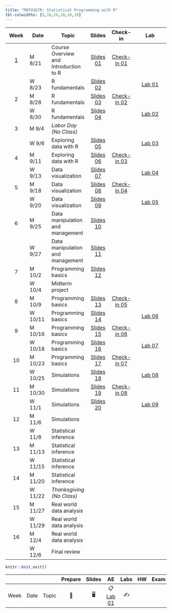 ```yaml
---
title: "MATH167R: Statistical Programming with R"
tbl-colwidths: [5,10,20,10,10,10]
---
```


::: column-screen-inset-right
|          Week           | Date    | Topic                                 |                                   Slides                                    |                              Check-in                               |                                                               Lab                                                               |
|:---------:|-----------|-----------|:---------:|:---------:|:-----------------:|
| [1](/weeks/week-1.html) | M 8/21  | Course Overview and Introduction to R |          [Slides 01](slides/01_overview.html){.label .label-green}          | [Check-in 01](checkins/01_first-checkin.html){.label .label-purple} |                                                                                                                                 |
|                         | W 8/23  | R fundamentals                        |      [Slides 02](slides/02_objects-classes.html){.label .label-green}       |                                                                     | [Lab 01](https://raw.githubusercontent.com/math167R-f23/math167R-f23.github.io/main/labs/01_first-R-lab.Rmd){.label .label-red} |
|            2            | M 8/28  | R fundamentals                        | [Slides 03](slides/03_functions-vectors-matrices.html){.label .label-green} |    [Check-in 02](checkins/02_checkin.html){.label .label-purple}    |                                                                                                                                 |
|                         | W 8/30  | R fundamentals                        |     [Slides 04](slides/04_lists-data-frames.html){.label .label-green}      |                                                                     |     [Lab 02](https://raw.githubusercontent.com/math167R-f23/math167R-f23.github.io/main/labs/02_lab.Rmd){.label .label-red}     |
|            3            | M 9/4   | *Labor Day (No Class)*                |                                                                             |                                                                     |                                                                                                                                 |
|                         | W 9/6   | Exploring data with R                 |       [Slides 05](slides/05_exploring-data.html){.label .label-green}       |                                                                     |     [Lab 03](https://raw.githubusercontent.com/math167R-f23/math167R-f23.github.io/main/labs/03_lab.Rmd){.label .label-red}     |
|            4            | M 9/11  | Exploring data with R                 |       [Slides 06](slides/06_factors-groups.html){.label .label-green}       |    [Check-in 03](checkins/03_checkin.html){.label .label-purple}    |                                                                                                                                 |
|                         | W 9/13  | Data visualization                    |      [Slides 07](slides/07_visualizing-data.html){.label .label-green}      |                                                                     |                                          [Lab 04](labs/04_lab.html){.label .label-red}                                          |
|            5            | M 9/18  | Data visualization                    |   [Slides 08](slides/08_advanced-visualization.html){.label .label-green}   |    [Check-in 04](checkins/04_checkin.html){.label .label-purple}    |                                                                                                                                 |
|                         | W 9/20  | Data visualization                    |        [Slides 09](slides/09_merging-data.html){.label .label-green}        |                                                                     |                                          [Lab 05](labs/05_lab.html){.label .label-red}                                          |
|            6            | M 9/25  | Data manipulation and management      |      [Slides 10](slides/10_data-management.html){.label .label-green}       |                                                                     |                                                                                                                                 |
|                         | W 9/27  | Data manipulation and management      |        [Slides 11](slides/11_spatial-data.html){.label .label-green}        |                                                                     |                                                                                                                                 |
|            7            | M 10/2  | Programming basics                    |     [Slides 12](slides/12_programming-basics.html){.label .label-green}     |                                                                     |                                                                                                                                 |
|                         | W 10/4  | Midterm project                       |                                                                             |                                                                     |                                                                                                                                 |
|            8            | M 10/9  | Programming basics                    |      [Slides 13](slides/13_functions-loops.html){.label .label-green}       |    [Check-in 05](checkins/05_checkin.html){.label .label-purple}    |                                                                                                                                 |
|                         | W 10/11 | Programming basics                    |  [Slides 14](slides/14_vectorization-recursion.html){.label .label-green}   |                                                                     |                                          [Lab 06](labs/06_lab.html){.label .label-red}                                          |
|            9            | M 10/16 | Programming basics                    |   [Slides 15](slides/15_environment-scope.html){.label .label-green}                                                                           |  [Check-in 06](checkins/06_checkin.html){.label .label-purple}                                                                    |                                                                                                                                 |
|                         | W 10/18 | Programming basics                    | [Slides 16](slides/16_debugging.html){.label .label-green}                                                                            |                                                                     | [Lab 07](labs/07_lab.html){.label .label-red}                                                                                                                                     |
|           10            | M 10/23 | Programming basics                    |   [Slides 17](slides/17_data-analysis-functions.html){.label .label-green}                                                                          |   [Check-in 07](checkins/07_checkin.html){.label .label-purple}                                                                  |                                                                                                                                 |
|                         | W 10/25 | Simulations                  |  [Slides 18](slides/18_simulations.html){.label .label-green}                                                                             |                                                                     |  [Lab 08](labs/08_lab.html){.label .label-red}                                                                                                                                |
|           11            | M 10/30 | Simulations                           | [Slides 19](slides/19_more-simulations.html){.label .label-green}                                                                            |    [Check-in 08](checkins/08_checkin.html){.label .label-purple}                                                                      |                                                                                                                            |
|                         | W 11/1  | Simulations                           |   [Slides 20](slides/20_simulation-based-inference.html){.label .label-green}                                                                          |                                                                     | [Lab 09](labs/09_lab.html){.label .label-red}                                                                                                                                       |
|           12            | M 11/6  | Simulations                           |                                                                             |                                                                     |                                                                                                                                 |
|                         | W 11/8  | Statistical inference                 |                                                                             |                                                                     |                                                                                                                                 |
|           13            | M 11/13 | Statistical inference                 |                                                                             |                                                                     |                                                                                                                                 |
|                         | W 11/15 | Statistical inference                 |                                                                             |                                                                     |                                                                                                                                 |
|           14            | M 11/20 | Statistical inference                 |                                                                             |                                                                     |                                                                                                                                 |
|                         | W 11/22 | *Thanksgiving (No Class)*             |                                                                             |                                                                     |                                                                                                                                 |
|           15            | M 11/27 | Real world data analysis              |                                                                             |                                                                     |                                                                                                                                 |
|                         | W 11/29 | Real world data analysis              |                                                                             |                                                                     |                                                                                                                                 |
|           16            | M 12/4  | Real world data analysis              |                                                                             |                                                                     |                                                                                                                                 |
|                         | W 12/6  | Final review                          |                                                                             |                                                                     |                                                                                                                                 |
:::

```r
knitr::knit_exit()
```

|      |      |       | Prepare | Slides |                    AE                    | Labs | HW  | Exam | Project |
|-------|-------|-------|:-----:|:-----:|:--------------:|:-----:|:-----:|:-----:|:-----:|
| Week | Date | Topic |   📖    |   🖥️   | 📋 [Lab 01](hello){.label .label-purple} |  ✍️  |     |      |         |
